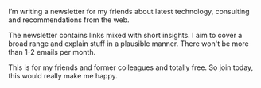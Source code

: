 I’m writing a newsletter for my friends about latest technology, consulting and recommendations from the web.

The newsletter contains links mixed with short insights. I aim to cover a broad range and explain stuff in a plausible manner. There won't be more than 1-2 emails per month.

This is for my friends and former colleagues and totally free. So join today, this would really make me happy.